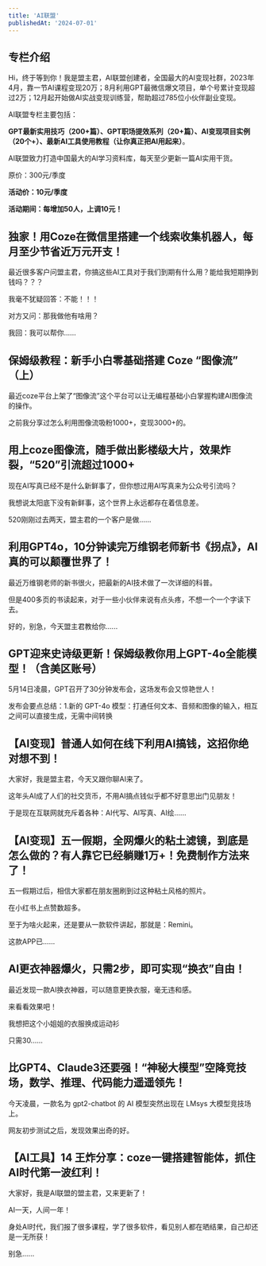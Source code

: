 ```yaml
---
title: 'AI联盟'
publishedAt: '2024-07-01'
---
```


## 专栏介绍

Hi，终于等到你！我是盟主君，AI联盟创建者，全国最大的AI变现社群，2023年4月，靠一节AI课程变现20万；8月利用GPT最微信爆文项目，单个号累计变现超过2万；12月起开始做AI实战变现训练营，帮助超过785位小伙伴副业变现。

AI联盟专栏主要包括：

**GPT最新实用技巧（200+篇）、GPT职场提效系列（20+篇）、AI变现项目实例（20个+）、最新AI工具使用教程（让你真正把AI用起来）**。

AI联盟致力打造中国最大的AI学习资料库，每天至少更新一篇AI实用干货。

原价：300元/季度

**活动价：10元/季度**

**活动期间：每增加50人，上调10元！**



## 独家！用Coze在微信里搭建一个线索收集机器人，每月至少节省近万元开支！
最近很多客户问盟主君，你搞这些AI工具对于我们到期有什么用？能给我短期挣到钱吗？？？

我毫不犹疑回答：不能！！！

对方又问：那我做他有啥用？

我回：我可以帮你......

## 保姆级教程：新手小白零基础搭建 Coze “图像流” （上）
最近coze平台上架了“图像流”这个平台可以让无编程基础小白掌握构建AI图像流的操作。

之前我分享过怎么利用图像流吸粉1000+，变现3000+的。



## 用上coze图像流，随手做出影楼级大片，效果炸裂，“520”引流超过1000+
现在AI写真已经不是什么新鲜事了，但你想过用AI写真来为公众号引流吗？

我想说太阳底下没有新鲜事，这个世界上永远都存在着信息差。

520刚刚过去两天，盟主君的一个客户是做......

## 利用GPT4o，10分钟读完万维钢老师新书《拐点》，AI真的可以颠覆世界了！
最近万维钢老师的新书很火，把最新的AI技术做了一次详细的科普。

但是400多页的书读起来，对于一些小伙伴来说有点头疼，不想一个一个字读下去。

好的，别急，今天盟主君教给你......

## GPT迎来史诗级更新！保姆级教你用上GPT-4o全能模型！（含美区账号）
5月14日凌晨，GPT召开了30分钟发布会，这场发布会又惊艳世人！

发布会要点总结：1.新的 GPT-4o 模型：打通任何文本、音频和图像的输入，相互之间可以直接生成，无需中间转换

## 【AI变现】普通人如何在线下利用AI搞钱，这招你绝对想不到！
大家好，我是盟主君，今天又跟你聊AI来了。

这年头AI成了人们的社交货币，不用AI搞点钱似乎都不好意思出门见朋友！

于是现在互联网就充斥着各种：AI代写、AI写真、AI绘......

## 【AI变现】五一假期，全网爆火的粘土滤镜，到底是怎么做的？有人靠它已经躺赚1万+！免费制作方法来了！
五一假期过后，相信大家都在朋友圈刷到过这种粘土风格的照片。

在小红书上点赞数超多。

至于为啥火起来，还是要从一款软件讲起，那就是：Remini。

这款APP已......

## AI更衣神器爆火，只需2步，即可实现“换衣”自由！
最近发现一款AI换衣神器，可以随意更换衣服，毫无违和感。

来看看效果吧！

我想把这个小姐姐的衣服换成运动衫

只需30......

## 比GPT4、Claude3还要强！“神秘大模型”空降竞技场，数学、推理、代码能力遥遥领先！
今天凌晨，一款名为 gpt2-chatbot 的 AI 模型突然出现在 LMsys 大模型竞技场上。

网友初步测试之后，发现效果出奇的好。

## 【AI工具】14 王炸分享：coze一键搭建智能体，抓住AI时代第一波红利！
大家好，我是AI联盟的盟主君，又来更新了！

AI一天，人间一年！

身处AI时代，我们报了很多课程，学了很多软件，看见别人都在晒结果，自己却还是一无所获！

别急......

